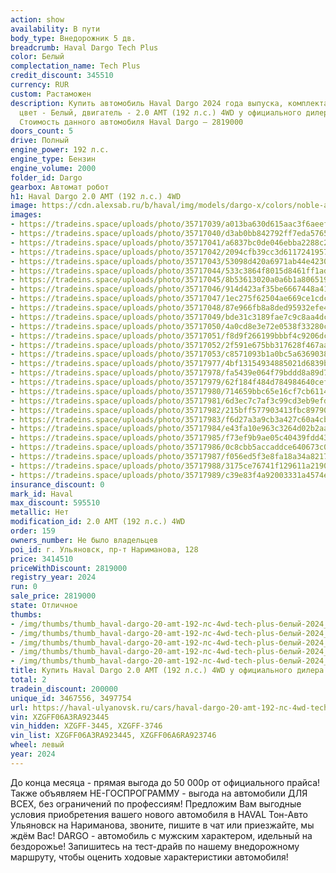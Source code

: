```yaml
---
action: show
availability: В пути
body_type: Внедорожник 5 дв.
breadcrumb: Haval Dargo Tech Plus
color: Белый
complectation_name: Tech Plus
credit_discount: 345510
currency: RUR
custom: Растаможен
description: Купить автомобиль Haval Dargo 2024 года выпуска, комплектация Tech Plus,
  цвет - Белый, двигатель - 2.0 AMT (192 л.с.) 4WD у официального дилера в г. Ульяновск.
  Стоимость данного автомобиля Haval Dargo – 2819000
doors_count: 5
drive: Полный
engine_power: 192 л.с.
engine_type: Бензин
engine_volume: 2000
folder_id: Dargo
gearbox: Автомат робот
h1: Haval Dargo 2.0 AMT (192 л.с.) 4WD
image: https://cdn.alexsab.ru/b/haval/img/models/dargo-x/colors/noble-agate.webp
images:
- https://tradeins.space/uploads/photo/35717039/a013ba630d615aac3f6aeef0a13f0e9c.jpg
- https://tradeins.space/uploads/photo/35717040/d3ab0bb842792ff7eda57657be57b7fa.jpg
- https://tradeins.space/uploads/photo/35717041/a6837bc0de046ebba2288c2027ddd338.jpg
- https://tradeins.space/uploads/photo/35717042/2094cfb39cc3d61172419570b3b9eb46.jpg
- https://tradeins.space/uploads/photo/35717043/53098d420a6971ab44e42303ef6bfb0a.jpg
- https://tradeins.space/uploads/photo/35717044/533c3864f8015d8461ff1add20d6cc33.jpg
- https://tradeins.space/uploads/photo/35717045/8b53613020a0a6b1a80651914a67605e.jpg
- https://tradeins.space/uploads/photo/35717046/914d423af35be6667448a415fadaa4cc.jpg
- https://tradeins.space/uploads/photo/35717047/1ec275f62504ae669ce1cdcf7523f4dc.jpg
- https://tradeins.space/uploads/photo/35717048/87e966fb8a8ded95932efe44071130bd.jpg
- https://tradeins.space/uploads/photo/35717049/bde31c3189fae7c9c8aa4dc0ce981c9d.jpg
- https://tradeins.space/uploads/photo/35717050/4a0cd8e3e72e0538f33280c45148bd5a.jpg
- https://tradeins.space/uploads/photo/35717051/f8d9f266199bbbf4c9206dc62af95dfd.jpg
- https://tradeins.space/uploads/photo/35717052/2f591e675bb317628f467aa9b7d69dde.jpg
- https://tradeins.space/uploads/photo/35717053/c8571093b1a0bc5a63690384143dc9f2.jpg
- https://tradeins.space/uploads/photo/35717977/4bf13154934885021d6839b579e9a3c6.jpg
- https://tradeins.space/uploads/photo/35717978/fa5439e064f79bddd8a89d712c3c7a13.jpg
- https://tradeins.space/uploads/photo/35717979/62f184f484d784984640cef3b3891f52.jpg
- https://tradeins.space/uploads/photo/35717980/714659bbc65e16cf7cb6114cbe6cdc67.jpg
- https://tradeins.space/uploads/photo/35717981/6d3ec7c7af3c99cd3eb9efdf6325793f.jpg
- https://tradeins.space/uploads/photo/35717982/215bff577903413fbc89790c1729dbc9.jpg
- https://tradeins.space/uploads/photo/35717983/f6d27a3a9cb3a427c60a4cbb89d92faa.jpg
- https://tradeins.space/uploads/photo/35717984/e43fa10e963c3264d02b2aab88cd648f.jpg
- https://tradeins.space/uploads/photo/35717985/f73ef9b9ae05c40439fdd4343f6bc630.jpg
- https://tradeins.space/uploads/photo/35717986/0c8cbb5accaddce640673c08ab70d57b.jpg
- https://tradeins.space/uploads/photo/35717987/f056ed5f3e8fa18a34a82177685de0e5.jpg
- https://tradeins.space/uploads/photo/35717988/3175ce76741f129611a219090022ff07.jpg
- https://tradeins.space/uploads/photo/35717989/c39e83f4a92003331a4574e993573b81.jpg
insurance_discount: 0
mark_id: Haval
max_discount: 595510
metallic: Нет
modification_id: 2.0 AMT (192 л.с.) 4WD
order: 159
owners_number: Не было владельцев
poi_id: г. Ульяновск, пр-т Нариманова, 128
price: 3414510
priceWithDiscount: 2819000
registry_year: 2024
run: 0
sale_price: 2819000
state: Отличное
thumbs:
- /img/thumbs/thumb_haval-dargo-20-amt-192-лс-4wd-tech-plus-белый-2024_f0e9c_0.webp
- /img/thumbs/thumb_haval-dargo-20-amt-192-лс-4wd-tech-plus-белый-2024_7b7fa_1.webp
- /img/thumbs/thumb_haval-dargo-20-amt-192-лс-4wd-tech-plus-белый-2024_dd338_2.webp
- /img/thumbs/thumb_haval-dargo-20-amt-192-лс-4wd-tech-plus-белый-2024_9eb46_3.webp
- /img/thumbs/thumb_haval-dargo-20-amt-192-лс-4wd-tech-plus-белый-2024_bfb0a_4.webp
title: Купить Haval Dargo 2.0 AMT (192 л.с.) 4WD у официального дилера в Ульяновске
total: 2
tradein_discount: 200000
unique_id: 3467556, 3497754
url: https://haval-ulyanovsk.ru/cars/haval-dargo-20-amt-192-лс-4wd-tech-plus-белый-2024/
vin: XZGFF06A3RA923445
vin_hidden: XZGFF-3445, XZGFF-3746
vin_list: XZGFF06A3RA923445, XZGFF06A6RA923746
wheel: левый
year: 2024
---
```

До конца месяца - прямая выгода до 50 000р от официального прайса! Также объявляем НЕ-ГОСПРОГРАММУ - выгода на автомобили ДЛЯ ВСЕХ, без ограничений по профессиям! Предложим Вам выгодные условия приобретения вашего нового автомобиля в HAVAL Тон-Авто Ульяновск на Нариманова, звоните, пишите в чат или приезжайте, мы ждём Вас! DARGO - автомобиль с мужским характером, идельный на бездорожье! Запишитесь на тест-драйв по нашему внедорожному маршруту, чтобы оценить ходовые характеристики автомобиля!

